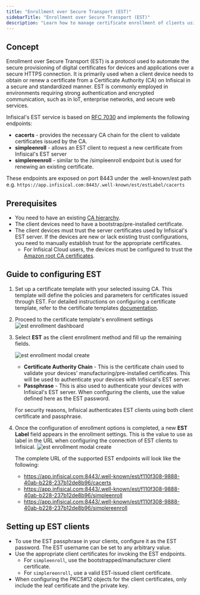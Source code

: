 ```yaml
---
title: "Enrollment over Secure Transport (EST)"
sidebarTitle: "Enrollment over Secure Transport (EST)"
description: "Learn how to manage certificate enrollment of clients using EST"
---
```


## Concept

Enrollment over Secure Transport (EST) is a protocol used to automate the secure provisioning of digital certificates for devices and applications over a secure HTTPS connection. It is primarily used when a client device needs to obtain or renew a certificate from a Certificate Authority (CA) on Infisical in a secure and standardized manner. EST is commonly employed in environments requiring strong authentication and encrypted communication, such as in IoT, enterprise networks, and secure web services.

Infisical's EST service is based on [RFC 7030](https://datatracker.ietf.org/doc/html/rfc7030) and implements the following endpoints:

- **cacerts** - provides the necessary CA chain for the client to validate certificates issued by the CA.
- **simpleenroll** - allows an EST client to request a new certificate from Infisical's EST server
- **simplereenroll** - similar to the /simpleenroll endpoint but is used for renewing an existing certificate.

These endpoints are exposed on port 8443 under the .well-known/est path e.g.
`https://app.infisical.com:8443/.well-known/est/estLabel/cacerts`

## Prerequisites

- You need to have an existing [CA hierarchy](/documentation/platform/pki/private-ca).
- The client devices need to have a bootstrap/pre-installed certificate.
- The client devices must trust the server certificates used by Infisical's EST server. If the devices are new or lack existing trust configurations, you need to manually establish trust for the appropriate certificates.
  - For Infisical Cloud users, the devices must be configured to trust the [Amazon root CA certificates](https://www.amazontrust.com/repository).

## Guide to configuring EST

1. Set up a certificate template with your selected issuing CA. This template will define the policies and parameters for certificates issued through EST. For detailed instructions on configuring a certificate template, refer to the certificate templates [documentation](/documentation/platform/pki/certificate-templates).

2. Proceed to the certificate template's enrollment settings
   ![est enrollment dashboard](/images/platform/pki/est/template-enroll-hover.png)

3. Select **EST** as the client enrollment method and fill up the remaining fields.

   ![est enrollment modal create](/images/platform/pki/est/template-enrollment-modal.png)

   - **Certificate Authority Chain** - This is the certificate chain used to validate your devices' manufacturing/pre-installed certificates. This will be used to authenticate your devices with Infisical's EST server.
   - **Passphrase** - This is also used to authenticate your devices with Infisical's EST server. When configuring the clients, use the value defined here as the EST password.

   For security reasons, Infisical authenticates EST clients using both client certificate and passphrase.

4. Once the configuration of enrollment options is completed, a new **EST Label** field appears in the enrollment settings. This is the value to use as label in the URL when configuring the connection of EST clients to Infisical.
   ![est enrollment modal create](/images/platform/pki/est/template-enrollment-est-label.png)

   The complete URL of the supported EST endpoints will look like the following:

   - https://app.infisical.com:8443/.well-known/est/f110f308-9888-40ab-b228-237b12de8b96/cacerts
   - https://app.infisical.com:8443/.well-known/est/f110f308-9888-40ab-b228-237b12de8b96/simpleenroll
   - https://app.infisical.com:8443/.well-known/est/f110f308-9888-40ab-b228-237b12de8b96/simplereenroll

## Setting up EST clients

- To use the EST passphrase in your clients, configure it as the EST password. The EST username can be set to any arbitrary value.
- Use the appropriate client certificates for invoking the EST endpoints.
  - For `simpleenroll`, use the bootstrapped/manufacturer client certificate.
  - For `simplereenroll`, use a valid EST-issued client certificate.
- When configuring the PKCS#12 objects for the client certificates, only include the leaf certificate and the private key.
